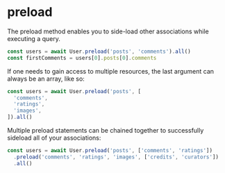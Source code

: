 # preload

The preload method enables you to side-load other associations while executing a query.

```ts
const users = await User.preload('posts', 'comments').all()
const firstComments = users[0].posts[0].comments
```

If one needs to gain access to multiple resources, the last argument can always be an array, like so:

```ts
const users = await User.preload('posts', [
  'comments',
  'ratings',
  'images',
]).all()
```

Multiple preload statements can be chained together to successfully sideload all of your associations:

```ts
const users = await User.preload('posts', ['comments', 'ratings'])
  .preload('comments', 'ratings', 'images', ['credits', 'curators'])
  .all()
```
